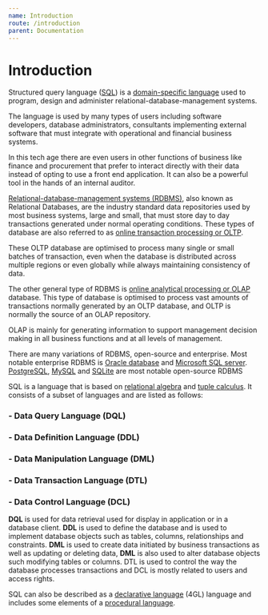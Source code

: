 ```yaml
---
name: Introduction
route: /introduction
parent: Documentation
---
```


# Introduction

Structured query language ([SQL](https://en.wikipedia.org/wiki/SQL)) is a [domain-specific language](https://en.wikipedia.org/wiki/Domain-specific_language) used to program, design and administer relational-database-management systems. 

The language is used by many types of users including software developers, database administrators, consultants implementing external software that must integrate with operational and financial business systems. 

In this tech age there are even users in other functions of business like finance and procurement that prefer to interact directly with their data instead of opting to use a front end application. It can also be a powerful tool in the hands of an internal auditor.

[Relational-database-management systems (RDBMS)](https://en.wikipedia.org/wiki/Relational_database_management_system), also known as Relational Databases, are the industry standard data repositories used by most business systems, large and small, that must store day to day transactions generated under normal operating conditions. These types of database are also referred to as [online transaction processing or OLTP](https://en.wikipedia.org/wiki/Online_transaction_processing). 

These OLTP database are optimised to process many single or small batches of transaction, even when the database is distributed across multiple regions or even globally while always maintaining consistency of data.

The other general type of RDBMS is [online analytical processing or OLAP](https://en.wikipedia.org/wiki/Online_analytical_processing) database. This type of database is optimised to process vast amounts of transactions normally generated by an OLTP database, and OLTP is normally the source of an OLAP repository. 

OLAP is mainly for generating information to support management decision making in all business functions and at all levels of management.

There are many variations of RDBMS, open-source and enterprise. Most notable enterprise RDBMS is [Oracle database](https://www.oracle.com/database/) and [Microsoft SQL server](https://www.microsoft.com/en-ca/sql-server/sql-server-2017). [PostgreSQL](https://www.postgresql.org/), [MySQL](https://www.mysql.com/) and [SQLite](https://www.sqlite.org/index.html) are most notable open-source RDBMS

SQL is a language that is based on [relational algebra](https://en.wikipedia.org/wiki/Relational_algebra) and [tuple calculus](https://en.wikipedia.org/wiki/Tuple_relational_calculus). It consists of a subset of languages and are listed as follows:

### - Data Query Language (DQL)
### - Data Definition Language (DDL)
### - Data Manipulation Language (DML)
### - Data Transaction Language (DTL)
### - Data Control Language (DCL)

**DQL** is used for data retrieval used for display in application or in a database client. **DDL** is used to define the database and is used to implement database objects such as tables, columns, relationships and constraints. **DML** is used to create data initiated by business transactions as well as updating or deleting data, **DML** is also used to alter database objects such modifying tables or columns. DTL is used to control the way the database processes transactions and DCL is mostly related to users and access rights.

SQL can also be described as a [declarative language](https://en.wikipedia.org/wiki/Declarative_programming) (4GL) language and includes some elements of a [procedural language](https://en.wikipedia.org/wiki/Procedural_programming).